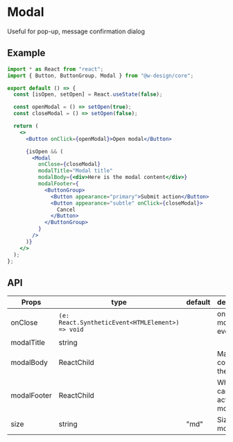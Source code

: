 
# Modal

Useful for pop-up, message confirmation dialog

## Example

<ModalExample />

```jsx
import * as React from "react";
import { Button, ButtonGroup, Modal } from "@w-design/core";

export default () => {
  const [isOpen, setOpen] = React.useState(false);

  const openModal = () => setOpen(true);
  const closeModal = () => setOpen(false);

  return (
    <>
      <Button onClick={openModal}>Open modal</Button>

      {isOpen && (
        <Modal
          onClose={closeModal}
          modalTitle="Modal title"
          modalBody={<div>Here is the modal content</div>}
          modalFooter={
            <ButtonGroup>
              <Button appearance="primary">Submit action</Button>
              <Button appearance="subtle" onClick={closeModal}>
                Cancel
              </Button>
            </ButtonGroup>
          }
        />
      )}
    </>
  );
};
```

## API

| Props       | type                                             | default | description                                |
| ----------- | ------------------------------------------------ | ------- | ------------------------------------------ |
| onClose     | `(e: React.SyntheticEvent<HTMLElement>) => void` |         | on close modal event                       |
| modalTitle  | string                                           |         |                                            |
| modalBody   | ReactChild                                       |         | Main content of the modal                  |
| modalFooter | ReactChild                                       |         | Where we can put the actions or modal info |
| size        | string                                           | "md"    | Size of modal                              |
